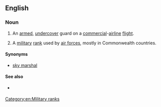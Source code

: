 {{also|Air Marshal}}
==English==
{{wikipedia}}

===Noun===
{{en-noun|head=[[air]] [[marshal]]}}

# {{context|US|law enforcement}} An [[armed]], [[undercover]] guard on a [[commercial]]-[[airline]] [[flight]].
# {{context|military}} A [[military]] [[rank]] used by [[air force]]s, mostly in Commonwealth countries.

====Synonyms====
* {{sense|law enforcement}} [[sky marshal]]

====See also====
* {{sense|law enforcement}} {{pedia|Federal Air Marshal Service}}

[[Category:en:Military ranks]]